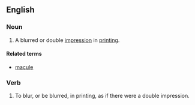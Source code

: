 ==English==

===Noun===
{{en-noun}}

# A blurred or double [[impression]] in [[printing]].

====Related terms====
*[[macule]]

===Verb===
#To blur, or be blurred, in printing, as if there were a double impression.

{{R:1913}}